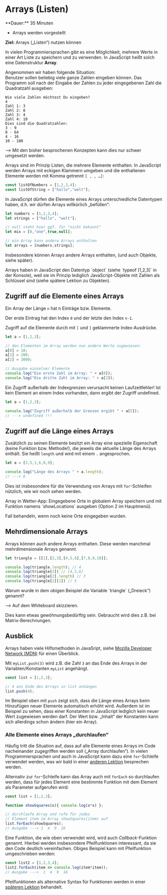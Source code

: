 
# Arrays (Listen)

<Callout>
  **Dauer:** 35 Minuten

  - Arrays werden vorgestellt

  **Ziel:** Arrays („Listen“) nutzen können
</Callout>

In vielen Programmiersprachen gibt es eine
Möglichkeit, mehrere Werte in einer Art Liste
zu speichern und zu verwenden. In JavaScript
heißt solch eine Datenstruktur **Array**.

Angenommen wir haben folgende Situation: \
Benutzer sollen beliebig viele ganze Zahlen 
eingeben können. Das Programm soll nach der 
Eingabe der Zahlen zu jeder eingegebenen Zahl 
die Quadratzahl ausgeben: 

```
Wie viele Zahlen möchtest Du eingeben?
4
Zahl 1: 3
Zahl 2: 8
Zahl 3: 4
Zahl 4: 10
Dies sind die Quadratzahlen:
3 - 9
8 - 64
4 - 16
10 - 100
```

&xrarr; Mit den bisher besprochenen Konzepten 
kann dies nur schwer umgesetzt werden.

Arrays sind im Prinzip Listen, die mehrere Elemente 
enthalten. In JavaScript werden Arrays mit eckigen 
Klammern umgeben und die enthaltenen Elemente 
werden mit Komma getrennt `[ , , …]`:

```js
const listOfNumbers = [1,2,3,4];
const listOfString = ["hallo","welt"];
```

In JavaScript dürfen die Elemente eines Arrays 
unterschiedliche Datentypen haben, d.h. wir
dürfen Arrays willkürlich „befüllen“:

```js
let numbers = [1,2,3,4];
let strings = ["hallo", "welt"];

// null steht hier ggf. für "nicht bekannt"
let mix = [0,"one",true,null]; 

// ein Array kann andere Arrays enthalten
let arrays = [numbers,strings];
```

Insbesondere können Arrays andere Arrays enthalten, 
(und auch Objekte, siehe später). 

<Callout type="info">
Arrays haben in JavaScript den Datentyp `object`
(siehe `typeof [1,2,3]` in der Konsole), weil sie
im Prinzip lediglich JavaScript-Objekte mit 
Zahlen als Schlüssel sind (siehe spätere Lektion
zu Objekten).
</Callout>

## Zugriff auf die Elemente eines Arrays

Ein Array der Länge `n` hat n Einträge bzw. Elemente. 

Der erste Eintrag hat den Index `0` und der letzte 
den Index `n-1`.

Zugriff auf die Elemente durch mit `[` und `]` 
geklammerte Index-Ausdrücke.

```js	
let a = [1,2,3];

// den Elementen im Array werden nun andere Werte zugewiesen:
a[0] = 10;	
a[1] = 200;	
a[2] = 3000;

// Ausgabe einzelner Elemente
console.log("Die erste Zahl im Array: " + a[0]);
console.log("Die dritte Zahl im Array: " + a[2]);
```

Ein Zugriff außerhalb der Indexgrenzen verursacht 
keinen Laufzeitfehler! Ist kein Element an einem Index 
vorhanden, dann ergibt der Zugriff undefined.

```js
let a = [1,2,3];

console.log("Zugriff außerhalb der Grenzen ergibt " + a[5]);
// ---> undefined !!!
```

## Zugriff auf die Länge eines Arrays

Zusätzlich zu seinen Elemente besitzt ein Array 
eine spezielle Eigenschaft (keine Funktion bzw. 
Methode!), die jeweils die aktuelle Länge des 
Arrays enthält. Sie heißt `length` und wird mit 
einem `.` angesprochen.

```js
let a = [3,5,1,6,8,9];

console.log("Länge des Arrays " + a.length);
// ---> 6
```

Dies ist insbesondere für die Verwendung von 
Arrays mit `for`-Schleifen nützlich, wie wir noch 
sehen werden. 


<Callout type="info" emoji="👨🏻‍💻">
Array in Wetter-App: Eingegebene Orte in globalem Array speichern und
mit Funktion namens `showLocations` ausgeben (Option 2 im Hauptmenü).

Fall behandeln, wenn noch keine Orte eingegeben wurden.
</Callout>

## Mehrdimensionale Arrays

Arrays können auch andere Arrays enthalten. Diese 
werden manchmal mehrdimensionale Arrays genannt.

```js
let triangle = [[1],[2,3],[4,5,6],[7,8,9,10]];

console.log(triangle.length); // 4	
console.log(triangle[2]) // [4,5,6]
console.log(triangle[2].length) // 3
console.log(triangle[2][1]) // 5
```

<Callout type="info">
Warum wurde in dem obigen Beispiel die Variable
`triangle` („Dreieck“) genannt?

&xrarr; Auf dem Whiteboard skizzieren.
</Callout>

Dies kann etwas gewöhnungsbedürftig sein. Gebraucht 
wird dies z.B. bei Matrix-Berechnungen.

## Ausblick
 Arrays haben viele Hilfsmethoden in JavaSript, 
 siehe [Mozilla Developer Network (MDN)](https://developer.mozilla.org/en-US/docs/Web/JavaScript/Reference/Global_Objects/Array) für einen
 Überblick.

Mit `myList.push(3)` wird z.B. die Zahl `3` an das 
Ende des Arrays in der Variablen/Konstanten `myList` 
angehängt.

```js
const list = [1,2,3];

// 4 ans Ende des Arrays in list anhängen
list.push(4);
```

Im Beispiel oben mit `push` zeigt sich, dass die
Länge eines Arrays beim Hinzufügen neuer Elemente
automatisch erhöht wird. Außerdem ist im Beispiel
zu sehen, dass einer Konstanten in JavaScript 
lediglich kein neuer Wert zugewiesen werden darf. 
Der Wert bzw. „Inhalt“ der Konstanten kann sich 
allerdings schon ändern (hier ein Array).

### Alle Elemente eines Arrays „durchlaufen“

Häufig tritt die Situation auf, dass auf alle Elemente eines Arrays
im Code nacheinander zugegriffen werden soll („Array durchlaufen“).
In vielen Programmiersprachen und auch in JavaScript kann dazu
eine `for`-Schleife verwendet werden, was wir bald in einer 
[anderen Lektion](/prog/06-arrays/03-for) besprechen werden.

Alternativ zur `for`-Schleife kann das Array auch mit `forEach` 
so durchlaufen werden,  dass für jedes Element eine bestimmte Funktion 
mit dem Element als Parameter aufgerufen wird:

```js
const list = [1,2,3];

function showSquares(x){ console.log(x*x) };

// durchlaufe Array und rufe für jedes
// Element item im Array showSquares(item) auf
list.forEach(showSquares); 
// Ausgabe ---> 1  4  9  16
```

Eine Funktion, die wie oben verwendet wird, wird auch _Callback_-Funktion 
genannt. Hierbei werden insbesondere Pfeilfunktionen interessant, da sie 
den Code deutlich vereinfachen. Obiges Beispiel kann mit Pfeilfunktion
umgeschrieben werden:

```js
const list2 = [1,2,3,4];
list2.forEach(item => console.log(item*item)); 
// Ausgabe --->  1  4  9  16
```

Pfeilfunktionen als alternative Syntax für Funktionen werden in einer 
[späteren Lektion](/prog/09-misc/04-arrow_functions) behandelt.